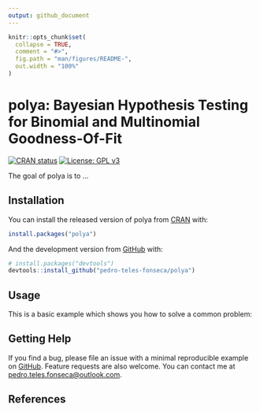 ```yaml
---
output: github_document
---
```


<!-- README.md is generated from README.Rmd. Please edit that file -->

```r
knitr::opts_chunk$set(
  collapse = TRUE,
  comment = "#>",
  fig.path = "man/figures/README-",
  out.width = "100%"
)
```

# polya: Bayesian Hypothesis Testing for Binomial and Multinomial Goodness-Of-Fit

<!-- badges: start -->
[![CRAN status](https://www.r-pkg.org/badges/version/polya)](https://CRAN.R-project.org/package=polya)
[![License: GPL v3](https://img.shields.io/badge/License-GPLv3-blue.svg)](https://www.gnu.org/licenses/gpl-3.0)
<!-- badges: end -->

The goal of polya is to ...

## Installation

You can install the released version of polya from [CRAN](https://CRAN.R-project.org) with:

``` r
install.packages("polya")
```

And the development version from [GitHub](https://github.com/) with:

``` r
# install.packages("devtools")
devtools::install_github("pedro-teles-fonseca/polya")
```
## Usage 

This is a basic example which shows you how to solve a common problem:

## Getting Help

If you find a bug, please file an issue with a minimal reproducible
example on [GitHub](https://github.com/pedro-teles-fonseca/polya/issues).
Feature requests are also welcome. You can contact me at
<pedro.teles.fonseca@outlook.com>.

## References



